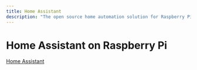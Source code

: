 ```yaml
---
title: Home Assistant
description: "The open source home automation solution for Raspberry Pi"
---
```


# Home Assistant on Raspberry Pi

[Home Assistant](https://www.home-assistant.io/)